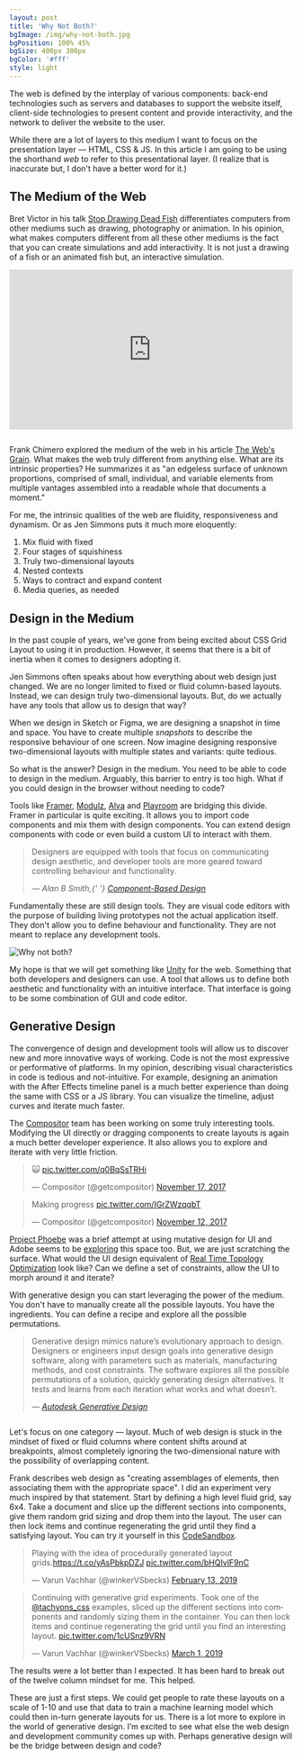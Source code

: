 ```yaml
---
layout: post
title: 'Why Not Both?'
bgImage: /img/why-not-both.jpg
bgPosition: 100% 45%
bgSize: 400px 300px
bgColor: '#fff'
style: light
---
```



<Helmet>
  <script>{`alert('hello')`}</script>
  <script
    async
    className="speakerdeck-embed"
    data-slide="53"
    data-id="492fb00803b144aba89a2d9dfeeca2fc"
    data-ratio="1.77777777777778"
    src="https://speakerdeck.com/assets/embed.js"
  ></script>
  <script
    async
    src="https://platform.twitter.com/widgets.js"
    charset="utf-8"
  ></script>
</Helmet>

The web is defined by the interplay of various components: back-end technologies such as servers and databases to support the website itself, client-side technologies to present content and provide interactivity, and the network to deliver the website to the user.

While there are a lot of layers to this medium I want to focus on the presentation layer — HTML, CSS & JS. In this article I am going to be using the shorthand _web_ to refer to this presentational layer. (I realize that is inaccurate but, I don't have a better word for it.)

## The Medium of the Web

Bret Victor in his talk [Stop Drawing Dead Fish](https://vimeo.com/64895205) differentiates computers from other mediums such as drawing, photography or animation. In his opinion, what makes computers different from all these other mediums is the fact that you can create simulations and add interactivity. It is not just a drawing of a fish or an animated fish but, an interactive simulation.

<div style="padding:56.25% 0 0 0;position:relative;margin-bottom: 2em;"><iframe src="https://player.vimeo.com/video/64895205" style="position:absolute;top:0;left:0;width:100%;height:100%;" frameborder="0" webkitallowfullscreen="true" mozallowfullscreen="true" allowfullscreen></iframe></div><script src="https://player.vimeo.com/api/player.js"></script>

Frank Chimero explored the medium of the web in his article [The Web's Grain](https://frankchimero.com/writing/the-webs-grain/). What makes the web truly different from anything else. What are its intrinsic properties? He summarizes it as "an edgeless surface of unknown proportions, comprised of small, individual, and variable elements from multiple vantages assembled into a readable whole that documents a moment."

For me, the intrinsic qualities of the web are fluidity, responsiveness and dynamism. Or as Jen Simmons puts it much more eloquently:

1. Mix fluid with fixed
2. Four stages of squishiness
3. Truly two-dimensional layouts
4. Nested contexts
5. Ways to contract and expand content
6. Media queries, as needed

## Design in the Medium

In the past couple of years, we've gone from being excited about CSS Grid Layout to using it in production. However, it seems that there is a bit of inertia when it comes to designers adopting it.

Jen Simmons often speaks about how everything about web design just changed. We are no longer limited to fixed or fluid column-based layouts. Instead, we can design truly two-dimensional layouts. But, do we actually have any tools that allow us to design that way?

<script
  async
  className="speakerdeck-embed"
  data-slide="53"
  data-id="492fb00803b144aba89a2d9dfeeca2fc"
  data-ratio="1.77777777777778"
  src="//speakerdeck.com/assets/embed.js"
></script>

When we design in Sketch or Figma, we are designing a snapshot in time and space. You have to create multiple _snapshots_ to describe the responsive behaviour of one screen. Now imagine designing responsive two-dimensional layouts with multiple states and variants: quite tedious.

So what is the answer? Design in the medium. You need to be able to code to design in the medium. Arguably, this barrier to entry is too high. What if you could design in the browser without needing to code?

Tools like [Framer](https://www.framer.com/features/react/), [Modulz](https://www.modulz.app/), [Alva](https://meetalva.io/) and [Playroom](https://github.com/seek-oss/playroom) are bridging this divide. Framer in particular is quite exciting. It allows you to import code components and mix them with design components. You can extend design components with code or even build a custom UI to interact with them.

<blockquote>
  <p>
    Designers are equipped with tools that focus on communicating design
    aesthetic, and developer tools are more geared toward controlling behaviour
    and functionality.
  </p>
  <cite>
    &mdash; Alan B Smith,{' '}
    <a href="https://medium.com/@_alanbsmith/component-based-design-168811e0c4ab">
      Component-Based Design
    </a>
  </cite>
</blockquote>

Fundamentally these are still design tools. They are visual code editors with the purpose of building living prototypes not the actual application itself. They don't allow you to define behaviour and functionality. They are not meant to replace any development tools.

![Why not both?](./why-not-both.gif)

My hope is that we will get something like [Unity](https://unity.com/) for the web. Something that both developers and designers can use. A tool that allows us to define both aesthetic and functionality with an intuitive interface. That interface is going to be some combination of GUI and code editor.

## Generative Design

The convergence of design and development tools will allow us to discover new and more innovative ways of working. Code is not the most expressive or performative of platforms. In my opinion, describing visual characteristics in code is tedious and not-intuitive. For example, designing an animation with the After Effects timeline panel is a much better experience than doing the same with CSS or a JS library. You can visualize the timeline, adjust curves and iterate much faster.

The [Compositor](http://compositor.io/) team has been working on some truly interesting tools. Modifying the UI directly or dragging components to create layouts is again a much better developer experience. It also allows you to explore and iterate with very little friction.

<div class="flex-ns items-center">
  <blockquote class="twitter-tweet" data-conversation="none"><p lang="und" dir="ltr">🙀 <a href="https://t.co/q0BqSsTRHi">pic.twitter.com/q0BqSsTRHi</a></p>&mdash; Compositor (@getcompositor) <a href="https://twitter.com/getcompositor/status/931592802697469953?ref_src=twsrc%5Etfw">November 17, 2017</a></blockquote> <script async src="https://platform.twitter.com/widgets.js" charset="utf-8"></script>

<div class="w1-ns"></div>

  <blockquote class="twitter-tweet" data-conversation="none"><p lang="en" dir="ltr">Making progress <a href="https://t.co/IGrZWzqqbT">pic.twitter.com/IGrZWzqqbT</a></p>&mdash; Compositor (@getcompositor) <a href="https://twitter.com/getcompositor/status/929689837971623936?ref_src=twsrc%5Etfw">November 12, 2017</a></blockquote> <script async src="https://platform.twitter.com/widgets.js" charset="utf-8"></script>
</div>

[Project Phoebe](https://medium.com/project-phoebe) was a brief attempt at using mutative design for UI and Adobe seems to be [exploring](https://www.fastcompany.com/3068884/adobe-is-building-an-ai-to-automate-web-design-should-you-worry) this space too. But, we are just scratching the surface. What would the UI design equivalent of [Real Time Topology Optimization](https://www.frustum.com/) look like? Can we define a set of constraints, allow the UI to morph around it and iterate?

With generative design you can start leveraging the power of the medium. You don't have to manually create all the possible layouts. You have the ingredients. You can define a recipe and explore all the possible permutations.

<blockquote style="margin-bottom: 2em;">
  <p>
    Generative design mimics nature’s evolutionary approach to design. Designers
    or engineers input design goals into generative design software, along with
    parameters such as materials, manufacturing methods, and cost constraints.
    The software explores all the possible permutations of a solution, quickly
    generating design alternatives. It tests and learns from each iteration what
    works and what doesn’t.
  </p>
  <cite>
    &mdash;
    <a href="https://www.autodesk.com/solutions/generative-design">
      Autodesk Generative Design
    </a>
  </cite>
</blockquote>

Let's focus on one category — layout. Much of web design is stuck in the mindset of fixed or fluid columns where content shifts around at breakpoints, almost completely ignoring the two-dimensional nature with the possibility of overlapping content.

Frank describes web design as "creating assemblages of elements, then associating them with the appropriate space". I did an experiment very much inspired by that statement. Start by defining a high level fluid grid, say 6x4. Take a document and slice up the different sections into components, give them random grid sizing and drop them into the layout. The user can then lock items and continue regenerating the grid until they find a satisfying layout. You can try it yourself in this [CodeSandbox](https://codesandbox.io/s/8r6k4j9k2).

<div class="flex-l items-stretch">
  <blockquote class="twitter-tweet"><p lang="en" dir="ltr">Playing with the idea of procedurally generated layout grids.<a href="https://t.co/yAsPbkpDZJ">https://t.co/yAsPbkpDZJ</a> <a href="https://t.co/bHQIvlF9nC">pic.twitter.com/bHQIvlF9nC</a></p>&mdash; Varun Vachhar (@winkerVSbecks) <a href="https://twitter.com/winkerVSbecks/status/1095479837534441474?ref_src=twsrc%5Etfw">February 13, 2019</a></blockquote> <script async src="https://platform.twitter.com/widgets.js" charset="utf-8"></script>

<div class="w1-l"></div>

  <blockquote class="twitter-tweet"><p lang="en" dir="ltr">Continuing with generative grid experiments. Took one of the <a href="https://twitter.com/tachyons_css?ref_src=twsrc%5Etfw">@tachyons_css</a> examples, sliced up the different sections into components and randomly sizing them in the container. You can then lock items and continue regenerating the grid until you find an interesting layout. <a href="https://t.co/1cUSnz9VRN">pic.twitter.com/1cUSnz9VRN</a></p>&mdash; Varun Vachhar (@winkerVSbecks) <a href="https://twitter.com/winkerVSbecks/status/1101502912675627014?ref_src=twsrc%5Etfw">March 1, 2019</a></blockquote> <script async src="https://platform.twitter.com/widgets.js" charset="utf-8"></script>
</div>

The results were a lot better than I expected. It has been hard to break out of the twelve column mindset for me. This helped.

These are just a first steps. We could get people to rate these layouts on a scale of 1-10 and use that data to train a machine learning model which could then in-turn generate layouts for us. There is a lot more to explore in the world of generative design. I’m excited to see what else the web design and development community comes up with. Perhaps generative design will be the bridge between design and code?
